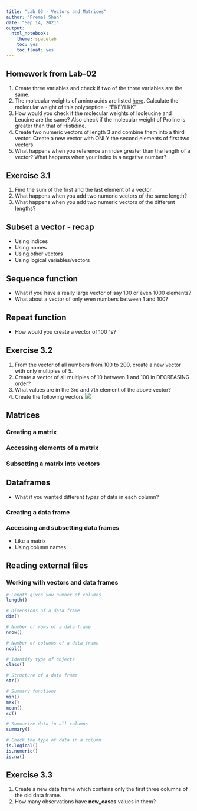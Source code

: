 ```yaml
---
title: "Lab 03 - Vectors and Matrices"
author: "Premal Shah"
date: "Sep 14, 2021"
output: 
  html_notebook:
    theme: spacelab
    toc: yes
    toc_float: yes
---
```


## Homework from Lab-02
1. Create three variables and check if two of the three variables are the same.
2. The molecular weights of amino acids are listed [here](https://www.thermofisher.com/us/en/home/references/ambion-tech-support/rna-tools-and-calculators/proteins-and-amino-acids.html). 
Calculate the molecular weight of this polypeptide - "EKEYLKK"
3. How would you check if the molecular weights of Isoleucine and Leucine are the same? Also check if the molecular weight of Proline is greater than that of Histidine.
4. Create two numeric vectors of length 3 and combine them into a third vector. Create a new vector with ONLY the second elements of first two vectors.
5. What happens when you reference an index greater than the length of a vector? What happens when your index is a negative number?

## Exercise 3.1

1. Find the sum of the first and the last element of a vector.
2. What happens when you add two numeric vectors of the same length?
3. What happens when you add two numeric vectors of the different lengths?

## Subset a vector - recap
- Using indices
- Using names
- Using other vectors
- Using logical variables/vectors

## Sequence function
- What if you have a really large vector of say 100 or even 1000 elements?
- What about a vector of only even numbers between 1 and 100?

## Repeat function
- How would you create a vector of 100 1s?

## Exercise 3.2
1. From the vector of all numbers from 100 to 200, create a new vector with only multiples of 5.
2. Create a vector of all multiples of 10 between 1 and 100 in DECREASING order?
3. What values are in the 3rd and 7th element of the above vector?
4. Create the following vectors
![](vectors_exercise.png)

## Matrices

### Creating a matrix

### Accessing elements of a matrix

### Subsetting a matrix into vectors


## Dataframes
- What if you wanted different _types_ of data in each column?

### Creating a data frame

### Accessing and subsetting data frames
- Like a matrix
- Using column names

## Reading external files

### Working with vectors and data frames
```r
# Length gives you number of columns
length()

# Dimensions of a data frame
dim()

# Number of rows of a data frame
nrow()

# Number of columns of a data frame
ncol()

# Identify type of objects
class()

# Structure of a data frame
str()

# Summary functions
min()
max()
mean()
sd()

# Summarize data in all columns
summary()

# Check the type of data in a column
is.logical()
is.numeric()
is.na()
```

## Exercise 3.3
1. Create a new data frame which contains only the first three columns of the old data frame.
2. How many observations have __new_cases__ values in them?
